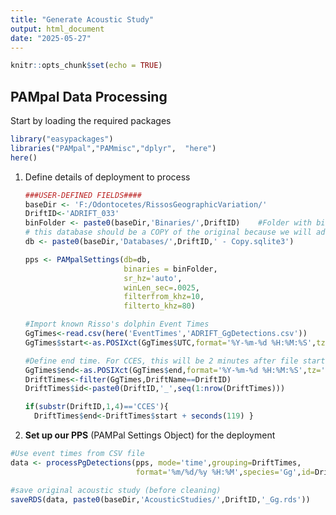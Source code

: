 ```yaml
---
title: "Generate Acoustic Study"
output: html_document
date: "2025-05-27"
---
```


```r
knitr::opts_chunk$set(echo = TRUE)

```

## PAMpal Data Processing

Start by loading the required packages

```r
library("easypackages")
libraries("PAMpal","PAMmisc","dplyr",  "here")
here()
```

1.  Define details of deployment to process

    ```r
    ###USER-DEFINED FIELDS####
    baseDir <- 'F:/Odontocetes/RissosGeographicVariation/'  
    DriftID<-'ADRIFT_033'
    binFolder <- paste0(baseDir,'Binaries/',DriftID)    #Folder with binaries
    # this database should be a COPY of the original because we will add events to it later
    db <- paste0(baseDir,'Databases/',DriftID,' - Copy.sqlite3')

    pps <- PAMpalSettings(db=db, 
                          binaries = binFolder,
                          sr_hz='auto', 
                          winLen_sec=.0025, 
                          filterfrom_khz=10, 
                          filterto_khz=80)

    #Import known Risso's dolphin Event Times
    GgTimes<-read.csv(here('EventTimes','ADRIFT_GgDetections.csv'))
    GgTimes$start<-as.POSIXct(GgTimes$UTC,format='%Y-%m-%d %H:%M:%S',tz='UTC')

    #Define end time. For CCES, this will be 2 minutes after file start time
    GgTimes$end<-as.POSIXct(GgTimes$end,format='%Y-%m-%d %H:%M:%S',tz='UTC')
    DriftTimes<-filter(GgTimes,DriftName==DriftID)
    DriftTimes$id<-paste0(DriftID,'_',seq(1:nrow(DriftTimes)))

    if(substr(DriftID,1,4)=='CCES'){
      DriftTimes$end<-DriftTimes$start + seconds(119) }
    ```

2.  **Set up our PPS** (PAMPal Settings Object) for the deployment

```r
#Use event times from CSV file
data <- processPgDetections(pps, mode='time',grouping=DriftTimes,
                            format='%m/%d/%y %H:%M',species='Gg',id=DriftID)

#save original acoustic study (before cleaning)
saveRDS(data, paste0(baseDir,'AcousticStudies/',DriftID,'_Gg.rds'))
```
